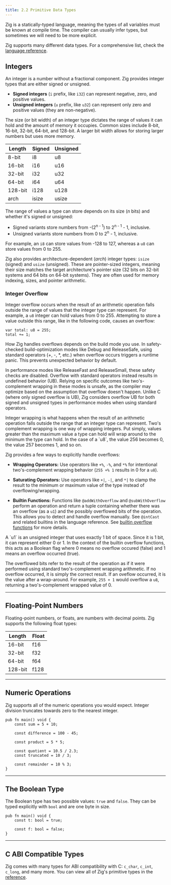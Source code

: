 ```yaml
---
title: 2.2 Primitive Data Types
---
```


Zig is a statically-typed language, meaning the types of all variables must be
known at compile time. The compiler can usually infer types, but sometimes we
will need to be more explicit.

Zig supports many different data types. For a comprehensive list, check the
[language reference](https://ziglang.org/documentation/master/#Primitive-Types).

## Integers

An integer is a number without a fractional component. Zig provides integer types that are
either signed or unsigned.

- **Signed integers** (`i` prefix, like `i32`) can represent negative, zero, and positive values.
- **Unsigned integers** (`u` prefix, like `u32`) can represent only zero and positive values
  (they are non-negative).

The size (or bit width) of an integer type dictates the range of values it can hold and the
amount of memory it occupies. Common sizes include 8-bit, 16-bit, 32-bit, 64-bit, and 128-bit.
A larger bit width allows for storing larger numbers but uses more memory.

| Length  | Signed | Unsigned |
| ------- | ------ | -------- |
| 8-bit   | i8     | u8       |
| 16-bit  | i16    | u16      |
| 32-bit  | i32    | u32      |
| 64-bit  | i64    | u64      |
| 128-bit | i128   | u128     |
| arch    | isize  | usize    |

The range of values a type can store depends on its size (_n_ bits) and whether
it's signed or unsigned:

- Signed variants store numbers from -(2<sup>n - 1</sup>) to 2<sup>n - 1</sup> - 1, inclusive.
- Unsigned variants store numbers from 0 to 2<sup>n</sup> - 1, inclusive.

For example, an `i8` can store values from -128 to 127, whereas a `u8` can store
values from 0 to 255.

Zig also provides architecture-dependent (_arch_) integer types: `isize` (signed) and
`usize` (unsigned). These are pointer-sized integers, meaning their size matches the
target architecture's pointer size (32 bits on 32-bit systems and 64 bits on 64-bit systems).
They are often used for memory indexing, sizes, and pointer arithmetic.

### Integer Overflow

Integer overflow occurs when the result of an arithmetic operation falls outside the range
of values that the integer type can represent. For example, a `u8` integer can hold values
from 0 to 255. Attempting to store a value outside this range, like in the following code,
causes an overflow:

```zig
var total: u8 = 255;
total += 1;
```

How Zig handles overflows depends on the build mode you use. In safety-checked
build-optimization modes like Debug and ReleaseSafe, using standard operators (+, -, \*, etc.)
when overflow occurs triggers a runtime panic. This prevents unexpected behavior by default.

In performance modes like ReleaseFast and ReleaseSmall, these safety checks are disabled.
Overflow with standard operators instead results in undefined behavior (UB).
Relying on specific outcomes like two's-complement wrapping in these modes is unsafe,
as the compiler may optimize based on the assumption that overflow doesn't happen.
Unlike C (where only signed overflow is UB), Zig considers overflow UB for both signed
and unsigned types in performance modes when using standard operators.

<Callout title="Note: Two's Complement Wrapping">
  Integer wrapping is what happens when the result of an arithmetic operation
  falls outside the range that an integer type can represent. Two's complement
  wrapping is one way of wrapping integers. Put simply, values greater than the
  maximum value a type can hold will wrap around to the minimum the type can
  hold. In the case of a `u8`, the value 256 becomes 0, the value 257 becomes 1,
  and so on.
</Callout>

Zig provides a few ways to explicitly handle overflows:

- **Wrapping Operators:** Use operators like `+%`, `-%`, and `*%` for intentional
  two's-complement wrapping behavior (`255 +% 1` results in 0 for a `u8`).

- **Saturating Operators:** Use operators like `+|`, `-|`, and `*|` to clamp the
  result to the minimum or maximum value of the type instead of overflowing/wrapping.

- **Builtin Functions:** Functions like `@addWithOverflow` and `@subWithOverflow`
  perform an operation and return a tuple containing whether there was an overflow
  (as a `u1`) and the possibly overflowed bits of the operation. This allows you to
  detect and handle overflow manually. See `@intCast` and related builtins in the
  language reference. See [builtin overflow functions](https://ziglang.org/documentation/master/#Builtin-Overflow-Functions) for more details.

<Callout titke="Note: `u1` and Overflowed Bits">
 A `u1` is an unsigned integer that uses exactly 1 bit of space. Since it is 1 bit,
 it can represent either 0 or 1. In the context of the builtin overflow functions,
 this acts as a Boolean flag where 0 means no overflow occured (false) and 1 means
 an overflow occurred (true).

The overflowed bits refer to the result of the operation as if it were performed using
standard two's-complement wrapping arithmetic. If no overflow occurred, it is simply the
correct result. If an oveflow occurred, it is the value after a wrap-around. For example,
`255 + 1` would overflow a `u8`, returning a two's-complement wrapped value of 0.

</Callout>

---

## Floating-Point Numbers

Floating-point numbers, or floats, are numbers with decimal points. Zig supports the following
float types:

| Length  | Float |
| ------- | ----- |
| 16-bit  | f16   |
| 32-bit  | f32   |
| 64-bit  | f64   |
| 128-bit | f128  |

---

## Numeric Operations

Zig supports all of the numeric operations you would expect. Integer division truncates towards zero
to the nearest integer.

```zig
pub fn main() void {
    const sum = 5 + 10;

    const difference = 100 - 45;

    const product = 5 * 5;

    const quotient = 10.5 / 2.3;
    const truncated = 10 / 3;

    const remainder = 10 % 3;
}
```

---

## The Boolean Type

The Boolean type has two possible values: `true` and `false`. They can be typed explicitly with `bool`
and are one byte in size.

```zig
pub fn main() void {
    const t: bool = true;

    const f: bool = false;
}
```

---

## C ABI Compatible Types

Zig comes with many types for ABI compatibility with C: `c_char`, `c_int`, `c_long`, and many more.
You can view all of Zig's primitive types in the [reference](https://ziglang.org/documentation/master/#Primitive-Types).
